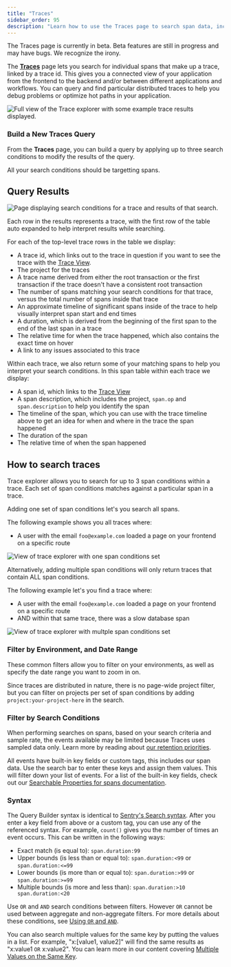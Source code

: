 ```yaml
---
title: "Traces"
sidebar_order: 95
description: "Learn how to use the Traces page to search span data, including conditions relating to the structure of the trace itself, and find distributed traces that help you get to the root cause of the problem."
---
```

<Note>
The Traces page is currently in beta. Beta features are still in progress and may have bugs. We recognize the irony.
</Note>

The [**Traces**](https://sentry.io/orgredirect/organizations/:orgslug/performance/traces/) page lets you search for individual spans that make up a trace, linked by a trace id. This gives you a connected view of your application from the frontend to the backend and/or between different applications and workflows. You can query and find particular distributed traces to help you debug problems or optimize hot paths in your application.

![Full view of the Trace explorer with some example trace results displayed.](./img/traces-homepage.png)


### Build a New Traces Query

From the **Traces** page, you can build a <SandboxLink scenario="oneDiscoverQuery" projectSlug="react">query</SandboxLink> by applying up to three search conditions to modify the results of the query.

All your search conditions should be targetting spans.

## Query Results

![Page displaying search conditions for a trace and results of that search.](./img/traces-results.png)

Each row in the results represents a trace, with the first row of the table auto expanded to help interpret results while searching.

For each of the top-level trace rows in the table we display:
- A trace id, which links out to the trace in question if you want to see the trace with the [Trace View](/concepts/key-terms/tracing/trace-view/).
- The project for the traces
- A trace name derived from either the root transaction or the first transaction if the trace doesn't have a consistent root transaction
- The number of spans matching your search conditions for that trace, versus the total number of spans inside that trace
- An approximate timeline of significant spans inside of the trace to help visually interpret span start and end times
- A duration, which is derived from the beginning of the first span to the end of the last span in a trace
- The relative time for when the trace happened, which also contains the exact time on hover
- A link to any issues associated to this trace

Within each trace, we also return some of your matching spans to help you interpret your search conditions.
In this span table within each trace we display:
- A span id, which links to the [Trace View](/concepts/key-terms/tracing/trace-view/)
- A span description, which includes the project, `span.op` and `span.description` to help you identify the span
- The timeline of the span, which you can use with the trace timeline above to get an idea for when and where in the trace the span happened
- The duration of the span
- The relative time of when the span happened

## How to search traces

Trace explorer allows you to search for up to 3 span conditions within a trace. Each set of span conditions matches against a particular span in a trace.

Adding one set of span conditions let's you search all spans.

The following example shows you all traces where:
- A user with the email `foo@example.com` loaded a page on your frontend on a specific route

![View of trace explorer with one span conditions set](./img/traces-one-span-conditions-example.png)

Alternatively, adding multiple span conditions will only return traces that contain ALL span conditions.

The following example let's you find a trace where:
- A user with the email `foo@example.com` loaded a page on your frontend on a specific route
- AND within that same trace, there was a slow database span

![View of trace explorer with multple span conditions set](./img/traces-multiple-span-conditions-example.png)

### Filter by Environment, and Date Range

These common filters allow you to filter on your environments, as well as specify the date range you want to zoom in on.

Since traces are distributed in nature, there is no page-wide project filter, but you can filter on projects per set of span conditions by adding `project:your-project-here` in the search.

### Filter by Search Conditions

<Note>

When performing searches on spans, based on your search criteria
and sample rate, the events available may be limited because Traces uses
sampled data only. Learn more by reading about [our retention priorities](/product/performance/retention-priorities/).

</Note>

All events have built-in key fields or custom tags, this includes our span data. Use the search bar to enter these keys and assign them values. This will filter down your list of events. For a list of the built-in key fields, check out our [Searchable Properties for spans documentation](/product/sentry-basics/search/searchable-properties/spans).

### Syntax

The Query Builder syntax is identical to [Sentry's Search syntax](/product/sentry-basics/search/). After you enter a key field from above or a custom tag, you can use any of the referenced syntax. For example, `count()` gives you the number of times an event occurs. This can be written in the following ways:

- Exact match (is equal to): `span.duration:99`
- Upper bounds (is less than or equal to): `span.duration:<99` or `span.duration:<=99`
- Lower bounds (is more than or equal to): `span.duration:>99` or `span.duration:>=99`
- Multiple bounds (is more and less than): `span.duration:>10 span.duration:<20`

Use `OR` and `AND` search conditions between filters. However `OR` cannot be used between aggregate and non-aggregate filters. For more details about these conditions, see [Using `OR` and `AND`](/product/sentry-basics/search/#using-or-and-and).

You can also search multiple values for the same key by putting the values in a list. For example, "x:[value1, value2]" will find the same results as "x:value1 `OR` x:value2". You can learn more in our content covering [Multiple Values on the Same Key](/product/sentry-basics/search/#multiple-values-on-the-same-key).

